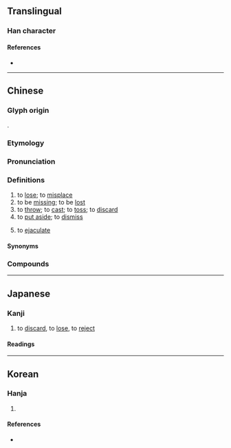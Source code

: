 {{also|丢}}
{{character info}}
==Translingual==

===Han character===
{{Han char|rn=1|rad=一|as=05|sn=6|four=10731|canj=MGI,XXMGI|ids=⿱一去}}

====References====
* {{Han ref|kx=0078.060|dkj=00041|dj=0157.020|hdz=10385.050|uh=4E1F|ud=19999|bh=A5E1|bd=42465}}

----

==Chinese==
{{zh-forms|s=丢|t2=丢}}

===Glyph origin===
{{Han compound|一|去|ls=ic|t1=one (item)|t2=to go; to remove}}.

===Etymology===
{{rfe|zh}}

===Pronunciation===
{{zh-pron
|m=diū
|m-s=diu1
|dg=дю1
|c=diu1
|c-t=iau5
|g=diu1
|h=pfs=tiû;gd=diu1
|j=diou1
|mb=diú
|md=diŭ
|mn=tiu
|mn-t=diu1
|w=1tieu
|x=diou1
|ma=y
|cat=v
}}

===Definitions===
{{zh-hanzi}}

# to [[lose]]; to [[misplace]]
# to be [[missing]]; to be [[lost]]
# to [[throw]]; to [[cast]]; to [[toss]]; to [[discard]]
# to [[put aside]]; to [[dismiss]]
# {{lb|zh|literary}} to [[ejaculate]] {{gl|to [[eject]] [[semen]], does not differentiate [[sex]]}}

====Synonyms====
{{zh-dial|扔}}

===Compounds===
{{zh-der|丟架|丟眼色|丟三忘四|丟臉|丟輪扯砲|丟三落四|丟眉弄色|丟巧針|丟眉弄眼|丟生|丟油撒水|丟人|丟開手|丟盔卸甲|丟盔撩甲|丟倒頭|丟抹|一丟兒|丟開|丟不掉|丟拐|丟掉|丟紙扇|丟門戶|丟搭|丟手|丟失|丟包術|吉丟古堆|丟連扯|丟下|丟命|丟靈|丟官|丟醜|丟體面|丟人現眼|丟眉丟眼|丟溜|丟盔棄甲|丟棄|丟丟抹抹|丟丟|丟丟秀秀|丟面|丟面子|咕咕丟|丟風撒腳|丟士|你丟我撿|丟磚料瓦|丟撇|丟在腦後|丟飯碗|抹抹丟丟|破爛流丟|矮巴溜丟|灰不溜丟|流丟|明丟丟|破丟不落|潑丟潑養|抹丟|搞丟|酸巴溜丟|花不溜丟|飯飽丟箸|黑不溜丟|酸不溜丟|丟卒保車}}

{{zh-cat|Beginning}}

----

==Japanese==

===Kanji===
{{ja-kanji|grade=uc|rs=一05}}

# to [[discard]], to [[lose]], to [[reject]]

====Readings====
{{ja-readings
|goon=ちゅ
|kanon=ちゅう<ちう
|kun=さ-る, なげう-つ
}}

----

==Korean==

===Hanja===
{{ko-hanja|아주 가다|아주 갈|주}}

# {{rfdef|ko|sort=一05}}

====References====
* {{Hanja ref|nav=14742}}